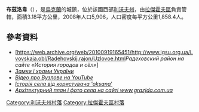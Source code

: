 {{no footnotes|time=2015-10-05T14:28:28+00:00}}
'''布茲洛韋'''（{{lang-uk|Вузлове}}），是[[烏克蘭|烏克蘭]]的城鎮，位於該國西部[[利沃夫州|利沃夫州]]，由[[拉傑霍夫區|拉傑霍夫區]]負責管轄，面積3.18平方公里，2008年人口5,906，人口密度每平方公里1,858.4人。

{{coord|50|13|28|N|24|32|57|E|scale:30000|display=title}}

==參考資料==
* [https://web.archive.org/web/20100919165451/http://www.igsu.org.ua/Lvovskaja.obl/Radehovskij.rajon/Uzlovoe.html'' Радеховский район на сайте «История городов и сёл»'']
* [http://www.castles.com.ua/cholojow.html ''Замки і храми України''] {{Wayback|url=http://www.castles.com.ua/cholojow.html |date=20160327210756 }}
* [http://www.youtube.com/watch?v=TpyIpFMb_OQ ''Відео про Вузлове на YouTube''] {{Wayback|url=http://www.youtube.com/watch?v=TpyIpFMb_OQ |date=20201209135025 }}
* [http://volcorps.org.ua/forum/index.php?topic=242.0 ''Історія села від користувача 'oksana''']{{dead link|date=2018年2月 |bot=InternetArchiveBot |fix-attempted=yes }}
* [http://www.grazjda.com.ua/uk/archproject/overview/?portfolioid=63 ''Архітектурний план і фото села на сайті www.grazjda.com.ua''] {{Wayback|url=http://www.grazjda.com.ua/uk/archproject/overview/?portfolioid=63 |date=20140203033935 }}

[[Category:利沃夫州村落|Category:利沃夫州村落]]
[[Category:拉傑霍夫區村落|Category:拉傑霍夫區村落]]


{{Lviv-geo-stub}}